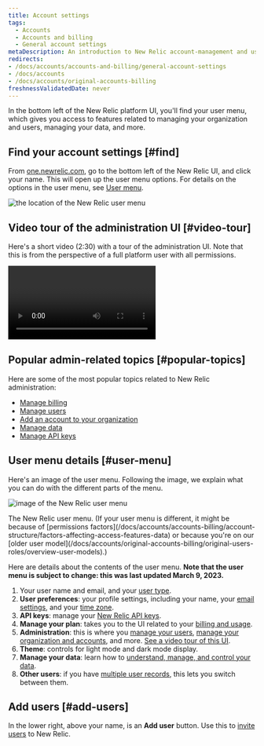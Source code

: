 ```yaml
---
title: Account settings
tags:
  - Accounts
  - Accounts and billing
  - General account settings
metaDescription: An introduction to New Relic account-management and user-management settings. 
redirects:
- /docs/accounts/accounts-and-billing/general-account-settings
- /docs/accounts
- /docs/accounts/original-accounts-billing
freshnessValidatedDate: never
---
```




In the bottom left of the New Relic platform UI, you'll find your user menu, which gives you access to features related to managing your organization and users, managing your data, and more. 

## Find your account settings [#find]

From [one.newrelic.com](https://one.newrelic.com), go to the bottom left of the New Relic UI, and click your name. This will open up the user menu options. For details on the options in the user menu, see [User menu](#user-menu). 

<img
  title="the location of the New Relic user menu"
  alt="the location of the New Relic user menu"
  src={accountsUserMenuLocation}
/>

## Video tour of the administration UI [#video-tour]

Here's a short video (2:30) with a tour of the administration UI. Note that this is from the perspective of a full platform user with all permissions. 

<Video
  type="wistia"
  id="og6og234xc"
/>

## Popular admin-related topics [#popular-topics] 

Here are some of the most popular topics related to New Relic administration:

* [Manage billing](/docs/accounts/accounts-billing/new-relic-one-pricing-billing/new-relic-one-pricing-billing#usage-ui)
* [Manage users](/docs/accounts/accounts-billing/new-relic-one-user-management/introduction-managing-users)
* [Add an account to your organization](/docs/accounts/accounts-billing/account-structure/add-accounts)
* [Manage data](/docs/data-apis/manage-data/manage-your-data)
* [Manage API keys](/docs/apis/intro-apis/new-relic-api-keys)

## User menu details [#user-menu]

Here's an image of the user menu. Following the image, we explain what you can do with the different parts of the menu. 

<img
  title="image of the New Relic user menu"
  alt="image of the New Relic user menu"
  src={accountsUserMenu}
/>

<figcaption>
The New Relic user menu. (If your user menu is different, it might be because of [permissions factors](/docs/accounts/accounts-billing/account-structure/factors-affecting-access-features-data) or because you're on our [older user model](/docs/accounts/original-accounts-billing/original-users-roles/overview-user-models).)
</figcaption>

Here are details about the contents of the user menu. <DoNotTranslate>**Note that the user menu is subject to change: this was last updated March 9, 2023.**</DoNotTranslate>

1. Your user name and email, and your [user type](/docs/accounts/accounts-billing/new-relic-one-user-management/user-type). 
2. <DoNotTranslate>**User preferences**</DoNotTranslate>: your profile settings, including your name, your [email settings](/docs/accounts/accounts/account-maintenance/account-email-settings/), and your [time zone](/docs/accounts/accounts-billing/general-account-settings/default-time-zone-setting). 
3. <DoNotTranslate>**API keys**</DoNotTranslate>: manage your [New Relic API keys](/docs/apis/intro-apis/new-relic-api-keys).
4. <DoNotTranslate>**Manage your plan**</DoNotTranslate>: takes you to the UI related to your [billing and usage](/docs/accounts/accounts-billing/new-relic-one-pricing-billing/new-relic-one-pricing-billing).
5. <DoNotTranslate>**Administration**</DoNotTranslate>: this is where you [manage your users](/docs/accounts/accounts-billing/new-relic-one-user-management/user-management-ui-and-tasks#where), [manage your organization and accounts](/docs/accounts/accounts-billing/account-structure/new-relic-account-structure), and more. [See a video tour of this UI](#video-tour).
6. <DoNotTranslate>**Theme**</DoNotTranslate>: controls for light mode and dark mode display.
7. <DoNotTranslate>**Manage your data**</DoNotTranslate>: learn how to [understand, manage, and control your data](/docs/data-apis/manage-data/manage-your-data).
8. <DoNotTranslate>**Other users**</DoNotTranslate>: if you have [multiple user records](/docs/accounts/accounts-billing/account-setup/multiple-logins-found), this lets you switch between them.  

## Add users [#add-users]

In the lower right, above your name, is an <DoNotTranslate>**Add user**</DoNotTranslate> button. Use this to [invite users](/docs/accounts/accounts-billing/new-relic-one-user-management/user-management-ui-and-tasks#add-users) to New Relic.
